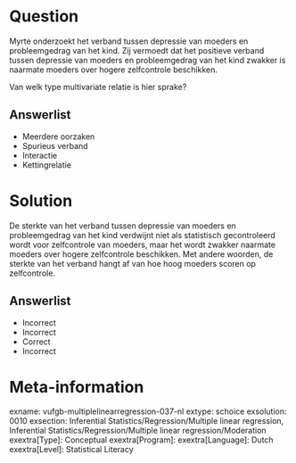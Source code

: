 Question
========

Myrte onderzoekt het verband tussen depressie van moeders en probleemgedrag van het kind. Zij vermoedt dat het positieve verband tussen depressie van moeders en probleemgedrag van het kind zwakker is naarmate moeders over hogere zelfcontrole beschikken. 

Van welk type multivariate relatie is hier sprake?
  
Answerlist
----------
* Meerdere oorzaken
* Spurieus verband
* Interactie
* Kettingrelatie

Solution
========

De sterkte van het verband tussen depressie van moeders en probleemgedrag van het kind verdwijnt niet als statistisch gecontroleerd wordt voor zelfcontrole van moeders, maar het wordt zwakker naarmate moeders over hogere zelfcontrole beschikken. Met andere woorden, de sterkte van het verband hangt af van hoe hoog moeders scoren op zelfcontrole.

Answerlist
----------
* Incorrect
* Incorrect
* Correct
* Incorrect

Meta-information
================
exname: vufgb-multiplelinearregression-037-nl
extype: schoice
exsolution: 0010
exsection: Inferential Statistics/Regression/Multiple linear regression, Inferential Statistics/Regression/Multiple linear regression/Moderation
exextra[Type]: Conceptual
exextra[Program]: 
exextra[Language]: Dutch
exextra[Level]: Statistical Literacy
